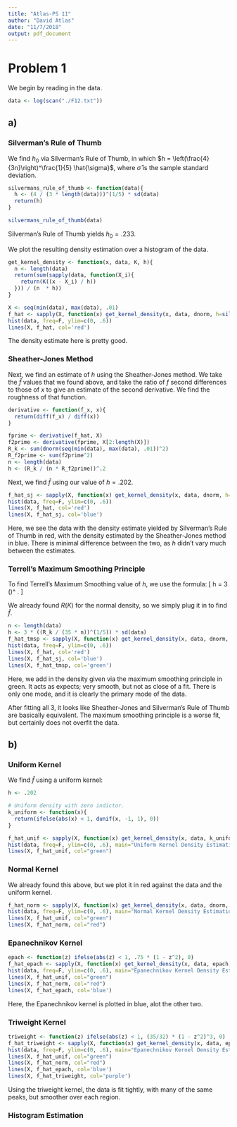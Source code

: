```yaml
---
title: "Atlas-PS 11"
author: "David Atlas"
date: "11/7/2018"
output: pdf_document
---
```


# Problem 1
We begin by reading in the data.
```r
data <- log(scan("./F12.txt"))
```

## a)
### Silverman's Rule of Thumb
We find $h_0$ via Silverman's Rule of Thumb, in which $h = \left(\frac{4}{3n}\right)^\frac{1}{5} \hat{\sigma}$, where $\hat{\sigma}$ is the sample standard deviation.
```r
silvermans_rule_of_thumb <- function(data){
  h <- (4 / (3 * length(data)))^(1/5) * sd(data)
  return(h)
}

silvermans_rule_of_thumb(data)
```

Silverman's Rule of Thumb yields $h_0 = .233$.

We plot the resulting density estimation over a histogram of the data.
```r
get_kernel_density <- function(x, data, K, h){
  n <- length(data)
  return(sum(sapply(data, function(X_i){
    return(K((x - X_i) / h))
  })) / (n  * h))
}

X <- seq(min(data), max(data), .01)
f_hat <- sapply(X, function(x) get_kernel_density(x, data, dnorm, h=silvermans_rule_of_thumb(data)))
hist(data, freq=F, ylim=c(0, .6))
lines(X, f_hat, col='red')

```

The density estimate here is pretty good. 

### Sheather-Jones Method
Next, we find an estimate of $h$ using the Sheather-Jones method. We 
take the $\hat{f}$ values that we found above, and take the ratio of $f$ second differences 
to those of $x$ to give an
estimate of the second derivative. We find the roughness of that function.
```r
derivative <- function(f_x, x){
  return(diff(f_x) / diff(x))
}

fprime <- derivative(f_hat, X)
f2prime <- derivative(fprime, X[2:length(X)])
R_k <- sum(dnorm(seq(min(data), max(data), .01))^2)
R_f2prime <- sum(f2prime^2)
n <- length(data)
h <- (R_k / (n * R_f2prime))^.2
```

Next, we find $\hat{f}$ using our value of $h=.202$.
```r
f_hat_sj <- sapply(X, function(x) get_kernel_density(x, data, dnorm, h=.202))
hist(data, freq=F, ylim=c(0, .6))
lines(X, f_hat, col='red')
lines(X, f_hat_sj, col='blue')
```
Here, we see the data with the density estimate yielded by Silverman's Rule of Thumb in red, with the density estimated by the Sheather-Jones method in blue. There is minimal difference between the two, as $h$ 
didn't vary much between the estimates.

### Terrell's Maximum Smoothing Principle
To find Terrell's Maximum Smoothing value of $h$, we use the formula:
\[
h = 3 \left(\frac{R(K)}{35n}\right)^\frac{1}{5} \hat{\sigma}.
\]

We already found $R(K)$ for the normal density, so we simply plug it in to find $\hat{f}$.
```r
n <- length(data)
h <- 3 * ((R_k / (35 * n))^(1/5)) * sd(data)
f_hat_tmsp <- sapply(X, function(x) get_kernel_density(x, data, dnorm, h=h))
hist(data, freq=F, ylim=c(0, .6))
lines(X, f_hat, col='red')
lines(X, f_hat_sj, col='blue')
lines(X, f_hat_tmsp, col='green')
```
Here, we add in the density given via the maximum smoothing principle in green. It acts as expects; very
smooth, but not as close of a fit. There is only one mode, and it is clearly the primary mode of the data.

After fitting all 3, it looks like Sheather-Jones and Silverman's Rule of Thumb are basically equivalent. 
The maximum smoothing principle is a worse fit, but certainly does not overfit the data.

## b)
### Uniform Kernel
We find $\hat{f}$ using a uniform kernel:
```r
h <- .202

# Uniform density with zero indictor.
k_uniform <- function(x){
  return(ifelse(abs(x) < 1, dunif(x, -1, 1), 0))
}

f_hat_unif <- sapply(X, function(x) get_kernel_density(x, data, k_uniform, h=h))
hist(data, freq=F, ylim=c(0, .6), main="Uniform Kernel Density Estimation")
lines(X, f_hat_unif, col="green")
```

### Normal Kernel
We already found this above, but we plot it in red against the data and the uniform kernel.
```r
f_hat_norm <- sapply(X, function(x) get_kernel_density(x, data, dnorm, h=h))
hist(data, freq=F, ylim=c(0, .6), main="Normal Kernel Density Estimation")
lines(X, f_hat_unif, col="green")
lines(X, f_hat_norm, col="red")
```

### Epanechnikov Kernel
```r
epach <- function(z) ifelse(abs(z) < 1, .75 * (1 - z^2), 0)
f_hat_epach <- sapply(X, function(x) get_kernel_density(x, data, epach, h=h))
hist(data, freq=F, ylim=c(0, .6), main="Epanechnikov Kernel Density Estimation")
lines(X, f_hat_unif, col="green")
lines(X, f_hat_norm, col="red")
lines(X, f_hat_epach, col='blue')
```
Here, the Epanechnikov kernel is plotted in blue, alot the other two. 

### Triweight Kernel
```r
triweight <- function(z) ifelse(abs(z) < 1, (35/32) * (1 - z^2)^3, 0)
f_hat_triweight <- sapply(X, function(x) get_kernel_density(x, data, epach, h=h))
hist(data, freq=F, ylim=c(0, .6), main="Epanechnikov Kernel Density Estimation")
lines(X, f_hat_unif, col="green")
lines(X, f_hat_norm, col="red")
lines(X, f_hat_epach, col='blue')
lines(X, f_hat_triweight, col='purple')

```

Using the triweight kernel, the data is fit tightly, with many of the 
same peaks, but smoother over each region.

### Histogram Estimation



